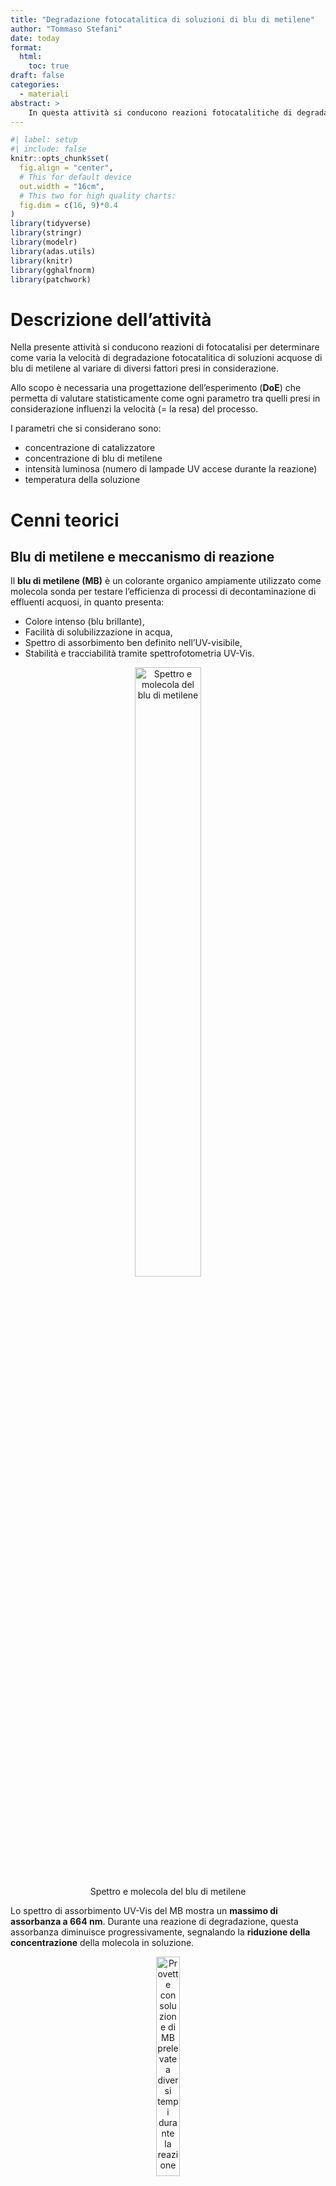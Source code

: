 ```yaml
---
title: "Degradazione fotocatalitica di soluzioni di blu di metilene"
author: "Tommaso Stefani"
date: today
format: 
  html:
    toc: true
draft: false
categories: 
  - materiali
abstract: >
    In questa attività si conducono reazioni fotocatalitiche di degradazione di soluzioni acquose di blu di metilene. L’obiettivo dell’esperienza è confermare la cinetica di una reazione del primo ordine e determinare la costante k dell’equazione cinetica, per poi elaborare un modello empirico che la correli a quattro parametri presi in considerazione: concentrazione di blu di metilene, concentrazione del catalizzatore, temperatura della soluzione e intensità della radiazione UV incidente.
---
```


```r
#| label: setup
#| include: false
knitr::opts_chunk$set(
  fig.align = "center",
  # This for default device
  out.width = "16cm",
  # This two for high quality charts:
  fig.dim = c(16, 9)*0.4
)
library(tidyverse)
library(stringr)
library(modelr)
library(adas.utils)
library(knitr)
library(gghalfnorm)
library(patchwork)
```

# Descrizione dell'attività

Nella presente attività si conducono reazioni di fotocatalisi per determinare come varia la velocità di degradazione fotocatalitica di soluzioni acquose di blu di metilene al variare di diversi fattori presi in considerazione.

Allo scopo è necessaria una progettazione dell'esperimento (**DoE**) che permetta di valutare statisticamente come ogni parametro tra quelli presi in considerazione influenzi la velocità (= la resa) del processo.

I parametri che si considerano sono:

* concentrazione di catalizzatore
* concentrazione di blu di metilene 
* intensità luminosa (numero di lampade UV accese durante la reazione)
* temperatura della soluzione

# Cenni teorici

## Blu di metilene e meccanismo di reazione

Il **blu di metilene (MB)** è un colorante organico ampiamente utilizzato come molecola sonda per testare l’efficienza di processi di decontaminazione di effluenti acquosi, in quanto presenta:

- Colore intenso (blu brillante),
- Facilità di solubilizzazione in acqua,
- Spettro di assorbimento ben definito nell'UV-visibile,
- Stabilità e tracciabilità tramite spettrofotometria UV-Vis.

<div style="text-align:center">
![Spettro e molecola del blu di metilene](images/spettroMB.jpg){width=50% fig-align="center"}
</div>

Lo spettro di assorbimento UV-Vis del MB mostra un **massimo di assorbanza a 664 nm**. Durante una reazione di degradazione, questa assorbanza diminuisce progressivamente, segnalando la **riduzione della concentrazione** della molecola in soluzione.

<div style="text-align:center">
![Provette con soluzione di MB prelevate a diversi tempi durante la reazione](images/provette.jpg){width=30% fig-align="center"}
</div>

Il processo di **fotocatalisi eterogenea** sfrutta semiconduttori come il **biossido di titanio (TiO₂)**, che viene attivato da radiazione UV. Il meccanismo alla base della reazione considerata è il seguente:

1. Attivazione del fotocatalizzatore:  $\text{TiO}_2 + h\nu \rightarrow e^- + h^+$

2. Reazioni alle interfacce:
  * Riduzione dell'ossigeno disciolto da parte degli elettroni $e^-$:   $O_2 + e^- \rightarrow O_2^{\cdot-}$

  * Ossidazione dell'acqua da parte delle lacune:   $h^+$: $H_2O + h^+ \rightarrow \cdot OH + H^+$

3. Degradazione del blu di metilene:    $\text{MB} + \cdot OH \rightarrow \text{prodotti ossidati}$

Queste specie reattive degradano il blu di metilene in composti meno complessi, fino alla completa mineralizzazione ($CO_2$, $H_2O$, sali inorganici).

In figura la sintesi di quanto detto:

<div style="text-align:center">
![Meccanismo di reazione](images/reazione.jpg){width=50% fig-align="center"}
</div>

## Cinetica della reazione

La degradazione fotocatalitica del MB segue una **cinetica di primo ordine**, governata dalla seguente equazione differenziale:

$$
\frac{dC}{dt} = -kC
$$

dove:

- $C$ è la concentrazione del MB al tempo $t$,
- $C_0$ è la concentrazione iniziale ($t = 0$),
- $k$ è la costante cinetica (in $min^{-1}$).

La soluzione dell'equazione risulta:

$$
\ln\left(\frac{C}{C_0}\right) = -kt
$$

oppure:

$$
C(t) = C_0 \cdot e^{-kt}
$$



## Misura della concentrazione tramite UV-Vis

Per determinare l’andamento della concentrazione del blu di metilene nel tempo, si misura l’assorbanza della soluzione a 664 nm. In base alla legge di **Lambert-Beer**, la relazione tra assorbanza e concentrazione è:

$$
A = \varepsilon \cdot l \cdot C
$$

dove $A$ è l’assorbanza misurata, $\varepsilon$ è il coefficiente di estinzione molare del blu di metilene, $l$ è il cammino ottico della cuvetta (in genere 1 cm) e $C$ è la concentrazione.

Poiché $\varepsilon$ e $l$ sono costanti nelle condizioni sperimentali, la concentrazione si può ottenere da:

$$
C = \frac{A}{\varepsilon \cdot l}
$$
<div style="text-align:center">
![Spettrofotometro](images/spettrofotometro.jpg){width=50% fig-align="center"}
</div>
## Design of Experiments (DoE)

Il **Design of Experiments (DoE)** è un'insieme di metodologie statistiche utilizzate per pianificare, eseguire e analizzare esperimenti in modo efficace, con l’obiettivo di identificare l’influenza di più fattori su una risposta misurabile,con il presupposto di ridurre il più possibile il numero di prove necessarie. Nella progettazione di un esperimento, una fase fondamentale consiste nell’elaborazione del **piano fattoriale**, che definisce in modo preciso quali prove devono essere eseguite per studiare l’effetto dei fattori coinvolti.

Quando i fattori sono molti (o quando le risorse a disposizione limitano il numero di prove possibili) il DoE mette a disposizione diversi metodi, tra i quali:

1. I **piani fattoriali frazionati**, che consentono di indagare solo una frazione delle combinazioni possibili, risparmiando tempo e risorse.

2. Il **metodo di Daniel**, che aiuta a identificare rapidamente i fattori e le interazioni significative rappresentando gli effetti sperimentali su un grafico quantile-quantile (Q-Q plot). In questo grafico, gli effetti più piccoli (ossia quelli non significativi) tendono ad allinearsi lungo la diagonale, mentre gli effetti maggiori si discostano da essa. Questo permette di distinguere facilmente quali fattori o interazioni hanno un impatto reale sul sistema. Un vantaggio importante di questo approccio è che, eliminando dall’analisi i fattori o le interazioni non significative (ossia quelli che si allineano sulla diagonale del diagramma di Daniel), si riduce il numero di parametri da regredire. Di fatto, questa semplificazione permette di **effettuare un’analisi statistica come l’ANOVA anche senza ripetizioni esplicite degli esperimenti**.

# Parte sperimentale

## Apparecchiatura

1. Blu di metilene ($MB$)
2. Acqua distillata
2. fotocatalizzatore ($TiO_2$)
3. Cilindro graduato da 250 ml
4. Agitatore magnetico
5. Becher da 250 ml
6. Matraccio
6. Due siringhe da 10 ml
7. Filtro per siringa
8. Lampade UV
9. Cuvette portacampioni
10. Carta assorbente

## Procedimento

Dopo aver preparato 1 litro di soluzione 16 mg/l di MB in un matraccio per ogni prova prevista dal piano fattoriale:

* Versare nel cilindro graduato la corretta quantità di soluzione e diluire opportunamente per ottenere la soluzione di concentrazione prevista dalla prova da eseguire.
* Prelevare un’idonea quantità di soluzione di MB e inserirla in una provetta, identificandola opportunamente.
* Aggiungere alla soluzione il catalizzatore $TiO_2$ (in quantità prevista dalla prova), versare la soluzione in un becher e lasciare agitare al buio per 30 minuti
* Prelevare un’idonea quantità di soluzione di MB, filtrarla mediante siringa con filtro e inserirla in una provetta, identificandola opportunamente.
* Indossare gli occhiali di protezione, accendere le lampade UV e lasciar irraggiare la soluzione per un tempo di 10, 20, 30 e 40 minuti. 
* Al termine di ciascun intervallo di tempo, prelevare una provetta identificandola opportunamente.
* Misurare il valore di assorbanza per ogni provetta

In quanto sarà necessario regredire un modello che permetta di correlare l'assorbanza ai valori di concentrazione di MB della soluzione è necessario eseguire anche la misura di assorbanza di diverse soluzioni di MB corrispondenti a diverse concetrazioni.

<div style="text-align:center">
![Reattore](images/reattore.jpg){width=50% fig-align="center"}
</div>
Informazioni di sicurezza:

* Blu di metilene: Frasi H: 302 (nocivo se ingerito)
* Utilizzare occhiali protettivi (radiazione UV)

## Misura tramite Spettrofotometro UV-Vis

Lo Spettrofotometro è un dispositivo che misura l’intensità della luce prima e dopo aver attraversato un campione restituendo il valore dell'assorbanza dello stesso. 

$$
A = \log_{10} \left( \frac{I_0}{I} \right)
$$


La procedura di misura è la seguente:

- preparare la soluzione da analizzare e inserirla nella cuvetta portacampioni  
- inserire la cuvetta nello spettrofotometro UV-Vis  
- effettuare la misura di baseline (zero strumentale) con una cuvetta in cui vi è solvente puro (acqua distillata)  
- impostare la scansione dello spettro su un intervallo di lunghezze d’onda opportuno (es. 400–800 nm)  
- avviare la scansione per acquisire lo spettro di assorbanza completo  
- lo spettro è memorizzabile come file di testo in cui per ogni lunghezza d'onda è riportato il valore dell'assorbanza


# Elaborazione dei dati

## Piano fattoriale

Si vuole indagare la relazione sperimentale che lega la $k$ dell'equazione cinetica con i seguenti 4 parametri:

* concentrazione di $TiO_2$ in g/L -> fattore A (quantitativo)
* concentrazione di $MB$ in mg/L -> fattore B(quantitativo)
* temperatura della soluzione in °C -> fattore C (quantitativo)
* intensità luminosa (numero di lampade UV utilizzate) -> fattore D (qualitativo)

Si sviluppa il piano fattoriale che specifica quali siano le prove (e quindi la combinazione di fattori) da effettuare. In quanto le reazioni richiedono un tempo di svolgimento non indifferente si analizzano solo livello alto e livello basso di ogni fattore (al più si potrà dunque ottenere una relazione di tipo lineare). Inoltre non si effettuano repliche, aspettandosi che almeno uno dei fattori o delle interazioni risulti essere non significativo. Se si realizza tale situazione sii avrebbero di fatto delle repliche implicite nelle misure (cosa molto probabile dato il numero di fattori).

```r
dm<-fp_design_matrix(4)%>%
  fp_add_names(A="Catalizzatore",B="MB",C="Temperatura",D="Intensità_luminosa")%>%
  fp_add_scale(A=c(0.2,0.4),B=c(4,8),C=c(8,22),D=c(3,6))

kable(dm,caption = "piano fattoriale")
```

Le prove si identificano tramite la notazione di *Yates*. Si raccomanda di nominare i file ottenuti dallo spettrofotometro in maniera tale da poter poi implementare un codice che permetta di importare in dati in modo "automatico".

## Raccolta dati

Si creano due tabelle:

* `data_cali` per i dati utili alla regressione del modello che lega assorbanza alla concentrazione (in mg/L)
* `data_prove` per i dati utili all'analisi oggetto della presente attività

`data_cali` contiene i valori degli spettri relativi a soluzioni con diverse concentrazioni note di MB. Si importano tali dati:

```r
file_cali <- list.files("data/calibrazione", full.names = TRUE)

data_cali <- map_dfr(file_cali, function(file) {
  read.csv(file, skip = 42, header = TRUE) %>%
    rename(Wavelength_nm = Wavelength..nm.)%>%
    mutate(Concentration_mgL = parse_number(sub("\\.txt$", "", basename(file))))
}) %>%
  arrange(Concentration_mgL)%>%
  relocate(Concentration_mgL,.before= Wavelength_nm)

kable(head(data_cali),caption="`data_cali`: dati degli spettri relativi a soluzioni a diversa concentrazione nota di MB")
```

`data_prove` contiene i dati degli spettri raccolti dalle provette prelevate a diversi tempi durante lo svolgimento della reazione, per tutte le prove effettuate.

Poiché sono state svolte più prove e per ciascuna prova si hanno piu file che rappresentano gli spettri delle provette prelevate a diversi tempi, si raggruppano tutti questi dati in un’unica tibble.

Questa tibble avrà quattro colonne:

* *.treat*: la sigla di yates che identifica la prova
* *time_min*: il tempo di prelievo in minuti alla quale è stata prelevata una provetta di soluzione durante la reazione
* *Wavelength_nm*: la lunghezza d’onda corrispondente alla misura
* *Absorbance*: il valore dell’assorbanza misurata per una specifica lunghezza d'onda


Esistono molti modi per importare i dati come appena spiegato, uno di questi può essere quello di fare uso del codice seguente (ovviamente dipende da come si sono organizzati i file di dati raccolti).

```r

# cartelle_prove contiene la lista dei percorsi delle cartelle contentente i file dei vari trattamenti 

cartelle_prove <- list.dirs("data/", recursive = FALSE, full.names = TRUE)%>%
   keep(~ str_detect(basename(.), "^prova"))   

# read.file carica i dati relativi allo spettro di una singola provetta

read.file<-function(file){
  time <- str_extract(file, "_-?\\d+min") %>% str_remove_all("_|min") %>% as.numeric()
  read.csv(file, skip = 42,header = T) %>%
    rename(Wavelength_nm = Wavelength..nm.) %>%
    mutate(
      .treat = str_extract(basename(file), "(?<=prova_)[^_]+"),
      time_min = time
      ) %>%
    tibble()
}

# read.treat carica i dati relativi agli spettri di un trattamento (quindi gli spettri delle provette prelevate a diversi tempi di uno stesso trattamento)

read.treat<-function(directory){
  files<-list.files(directory, pattern = "\\.txt$", full.names = TRUE)
  map(files,~read.file(.))%>%
    bind_rows()
}

data_prove<-map(cartelle_prove,~read.treat(.))%>%
  bind_rows()%>%
  mutate(.treat = factor(.treat, levels = dm %>% pull(.treat)))%>%
  arrange(.treat,time_min)%>%
  relocate(.treat,time_min,.before = Wavelength_nm)

kable(head(data_prove),caption = "`data_prove`: dati degli spettri relativi a tutte le provette prelevate a diversi tempi per tutti i trattamenti")

```

## Calibrazione del modello che lega la concentrazione di MB all'assorbanza 

Si graficano gli spettri delle soluzioni a diversa concentrazione di MB:

```r
data_cali%>%
  ggplot(aes(x=Wavelength_nm,y=Absorbance,color = factor(Concentration_mgL)))+
  geom_line()+
  labs(
    title = "Spettri di assorbimento per diverse concentrazioni di MB",
    x = "Lunghezza d'onda (nm)",
    y = "Assorbanza",
    color = "Concentrazione di MB (mg/L)"
  )
```

Per trovare il coefficiente del modello che correla assorbanza con concentrazione (che deve essere lineare secondo la legge di *Lambert-Beer*) si individuano i valori di assorbanza che corrispondono al massimo degli spettri per le varie concentrazioni:

```r
data_cali<-data_cali%>%
  group_by(Concentration_mgL)%>%
  summarise(Absorbance=max(Absorbance,na.rm=T))
kable(data_cali, caption="Valori di picco dell'assorbanza per div ersi valori di concentrazione MB (mg/L)")
```

I punti sperimentali su un grafico Assorbanza vs Concentrazione sono:

```r
data_cali%>%
  ggplot(aes(x=Concentration_mgL,y=Absorbance))+
  geom_point()+
  labs(
    title = "Assorbanza vs Concentrazione: punti sperimentali",
    x = "Concentrazione MB (mg/L)",
    y = "Assorbanza"
  )
```

Si regredisce quindi il modello lineare che lega assorbanza con concentraizone di MB (in mg/L) ponendo nulla l'intercetta:


```r
data_cali.lm<-lm(Absorbance ~ Concentration_mgL - 1, data = data_cali)
summary(data_cali.lm)
```
Si effettua l'analisi dei residui al fine di validare il modello (normalità e assenza di pattern):


```r
data_cali%>%
  add_residuals(data_cali.lm)%>%
  pull(resid)%>%
  shapiro.test()


p1<-data_cali%>%
  add_residuals(data_cali.lm)%>%
  ggplot(aes(sample=resid))+
  geom_qq()+
  geom_qq_line()+
  labs(
  title="Grafico quantile-quantile"
  )

p2<-data_cali%>%
  add_residuals(data_cali.lm)%>%
  ggplot(aes(x=Concentration_mgL,y=resid))+
  labs(
    title = "Residui vs Concentrazione",
    x = "Concentrazione MB (mg/L)",
    y = "Residui (Assorbanza)"
  )+
  geom_point()
  
p3<-data_cali%>%
  add_residuals(data_cali.lm)%>%
  add_predictions(data_cali.lm)%>%
  ggplot(aes(x=pred,y=resid))+
  labs(
    title = "Residui vs Predizioni",
    x = "Predizioni (Assorbanza)",
    y = "Residui (Assorbanza)"
  )+
  geom_point()

p1/(p2+p3)
```


Si grafica l'andamento del modello regredito, insieme alla sua banda di confidenza al 95%.

```r

pl_data <- tibble(
  Concentration_mgL = seq(0, max(data_cali$Concentration_mgL), length.out = 100)
  )

pred <- predict(data_cali.lm, pl_data, interval = "confidence")

pl_data <- bind_cols(pl_data, as_tibble(pred))

ggplot() +
  geom_point(data = data_cali, aes(x = Concentration_mgL, y = Absorbance)) +
  geom_line(data = pl_data, aes(x = Concentration_mgL, y = fit), color = "red") +
  geom_ribbon(data = pl_data, aes(x = Concentration_mgL, ymin = lwr, ymax = upr), alpha = 0.3) +
   labs(
    title = "Assorbanza vs Concentrazione: modello lineare e banda di confidenza al 95 %",
    x = "Concentrazione MB (mg/L)",
    y = "Assorbanza"
  )+
  expand_limits(x = 0, y = 0)

coeff<-data_cali.lm$coefficients
```

Ovviamente, con più che la concentrazione si avvicina al valore nullo la banda di confidenza si restringe.

Il coefficiente che lega la concentrazione in ppm all'assorbanza è quindi `coeff`= `r coeff`. Per trovare il valore incognito di concentrazione di una soluzione di` MB basterà quindi moltiplicare il valore di picco del suo spettro per l'inverso del coefficiente appena trovato.



## Spettri delle varie prove

Gli spettri delle soluzioni di ogni provetta (ogni provetta corrisponde ad un determinato tempo di prelievo per un determinato trattamento) si riportano di seguito:


```r

data_prove%>%
  ggplot(aes(x=Wavelength_nm,y=Absorbance,color = factor(time_min)))+
  geom_line()+
  facet_wrap(~.treat,ncol=4)+
  scale_x_continuous(breaks = seq(400,800,by = 200))+
  coord_cartesian(xlim=c(400,800))+
  labs(
    title = "Spettri di assorbimento di tutte le provette per tutti i trattamenti ",
    x = "Lunghezza d'onda (nm)",
    y = "Assorbanza",
    color = "Tempo (min)"
  )
```
Si nota che per alcune prove non è stato necessario procedere fino a 90 minuti in quanto la reazione risultava gia conclusa (asintoticamente).


## Curva cinetica della reazione e calcolo della costante k


Si vuole innanzitutto verificare che le reazioni condotte siano effettivamente del primo ordine (come suggerito da letteratura)

```r

#si aggiunge al dataframe delle prove la concentrazione corrispondente al tempo 0 per ogni prova, servirà in seguito

data_C0 <- data_prove %>%
  filter(time_min == 0) %>%
  group_by(.treat) %>%
  summarise(Abs = max(Absorbance, na.rm = TRUE)) %>%
  mutate(C0=(1/coeff)*Abs)%>%
  select(!Abs)%>%
  ungroup()

data_prove <- data_prove %>%
  left_join(data_C0, by = ".treat")

## si crea un data frame il quale contiene il valore della concentrazione per ogni tempo e per ogni prova (ricavato dal massimo dello spettro per un certo tempo)

data_prove_max <- data_prove %>%
  group_by(.treat, time_min) %>%
  slice_max(order_by = Absorbance, n = 1, with_ties = FALSE) %>%
  ungroup()%>%
  mutate(Concentration_mgL = (1/coeff)*Absorbance) 


## si graficano i punti sperimentali ottenuti

data_prove_max%>%
  ggplot(aes(time_min,y=Concentration_mgL))+
  geom_point()+
  facet_wrap(~.treat)+
  labs(
    title = "Concentrazioni vs tempo",
    x = "Tempo (min)",
    y = "Concentrazione (ppm)"
  )
```
Sembrerebbe che  dall'istante 0 (che corrisponde all'accensione delle lampade UV) l'andamento della concentrazione sia effettivamente a decadimento esponenziale, e quindi del primo ordine.

Si ricorda che la forma linearizzata della soluzione dell'equazione differenziale che governa la cinetica della reazione è la seguente:

$$
\ln\left(\frac{C}{C_0}\right) = -kt
$$

Ciò suggerisce di eseguire delle regressioni per i vari trattamenti utilizzando un modello lineare $y \sim x$ in cui $y=\ln(\frac{C}{C_0})$ in modo da determinare il valore della costante $k$ per ogni trattamneto, unico parametro che descrive la velocità della reazione per il modello adottato.

Si esegue quindi per ogni trattamento una regressione con un modello lineare  dall'istante 0 per determinare il valore della costante *k*, unico parametro che descrive la velocità della reazione per il modello adottato.


```r
# si filtrano i dati relativi a tempi >=0 e crea una tibble raggruppata per trattamento

data_k <- data_prove_max %>%
  filter(time_min >= 0) %>%          
  group_by(.treat) %>%
  nest() %>%              # raggruppa i dati di ciascun trattamento in una colonna "data" (ne risulta una tibble nidificata)
  mutate(
    modello = map(data, ~ lm(-log(Concentration_mgL/C0) ~ time_min - 1, data = .x)),
    k = map_dbl(modello, ~ coef(.x)[["time_min"]])
  ) %>%
  select(.treat, k)                  

kable(data_k, caption = "Coefficienti k dei trattamenti")


```

Si graficano le curve cinetiche che si sono regredite per ogni reazione condotta:

```r

f <- function(t, k, C0) {
  y <- C0 * exp(-k*t)
  return(y)
}

#Si aggiugono le k a data_prove_max

data_prove_max <- data_prove_max %>%
  left_join(data_k, by = ".treat")

#Si crea una sequenza continua di tempi da 0 al max tempo >= 0 (preso da data)

tempo_range <- range(data_prove_max$time_min[data_prove_max$time_min >= 0])
tempi_seq <- seq(tempo_range[1], tempo_range[2], by = 0.1)

#Si geenera un df con tempi continui per ogni prova e i parametri per calcolare la curva

df_curve <- data_prove_max  %>%       
  group_by(.treat) %>%
  expand(time_min = tempi_seq) %>%   # crea tempi continui per ogni prova
  left_join(., data_prove_max %>% distinct(.treat,k, C0), by = ".treat") %>%  
  mutate(y_fit = f(time_min, k, C0)) %>%
  ungroup()

#Grafico con punti sperimentali e curva regredita
data_prove_max %>%
  filter(time_min >= 0) %>%
  ggplot(aes(time_min, Concentration_mgL)) +
  geom_point() +
  facet_wrap(~.treat) +
  geom_line(data = df_curve, aes(time_min, y_fit), color = "blue") +
  labs(
    title = "Concentrazioni vs tempo, curva regredita",
    x = "tempo (min)",
    y = "concentrazione MB (mg/L)"
  )

```
## Modello che lega k ai fattori - ANOVA

Si possono quindi inserire i valori delle k nel piano fattoriale iniziale:

```r
dm <- dm %>%
  select(-Y) %>%
  left_join(data_k %>% select(.treat, Y = k), by = ".treat")

kable(dm,caption = "piano fattoriale con valori di risposta Y (costante k)")
```

In quanto il piano fattoriale utilizzato non prevede ripetizioni. attraverso il metodo di Daniel e il diagramma di pareto si verificano se siano presenti effetti o interazioni non significative.

```r
#| warning: false
dm.lm<-lm(Y~A*B*C*D, data=dm)
```


```r
p<-dm.lm %>% 
  effects() %>% 
  tail(-1) %>%
  gghalfnorm(labs = names(.),nlab=4)

p + ggtitle("Grafico di Daniel")
```
```r
pareto_chart(dm.lm)
```



Si esegue un nuovo modello lineare escludendo gli effetti meno significativi, si effettua quindi l'analisi ANOVA (eliminando degli effetti e delle interazioni si è reso il piano implicitamente ripetuto).

```r
dm.lm<-lm(Y~A+B+D+A:B:D,data=dm) 
anova(dm.lm)
```
Per ritenere validi i risultati forniti dall'analisi ANOVA va effettuata in utlimo l'analisi dei residui:





### Verifica di normalità

```r
dm%>%
  add_residuals(dm.lm)%>%
  pull(resid)%>%
  shapiro.test()


dm%>%
  add_residuals(dm.lm)%>%
  ggplot(aes(sample=resid))+
  geom_qq()+
  geom_qq_line()+
   labs(
    title = "Grafico quantile-quantile"
  )
```
### Assenza di pattern

```r
p4<-dm%>%
  add_residuals(dm.lm)%>%
  ggplot(aes(x=A,y=resid))+
  geom_point()+
  labs(
    title = "Residui vs fattore A",
    x = "A",
    y = "Residui"
  )

p5<-dm%>%
  add_residuals(dm.lm)%>%
  ggplot(aes(x=B,y=resid))+
  geom_point()+
  labs(
    title = "Residui vs fattore B",
    x = "B",
    y = "Residui"
  )

p6<-dm%>%
  add_residuals(dm.lm)%>%
  ggplot(aes(x=D,y=resid))+
  geom_point()+
  labs(
    title = "Residui vs fattore D",
    x = "D",
    y = "Residui"
  )

p7<-dm%>%
  add_residuals(dm.lm)%>%
  ggplot(aes(x=RunOrder,y=resid))+
  geom_point()+
   labs(
    title = "Residui vs RunOrder",
    x = "RunOrder",
    y = "Residui"
  )

p8<-dm%>%
  add_residuals(dm.lm)%>%
  add_predictions(dm.lm)%>%
  ggplot(aes(x=pred,y=resid))+
  geom_point()+
   labs(
    title = "Residui vs Predizioni",
    x = "Predizioni",
    y = "Residui"
  )

(p4+p5+p6)/(p7+p8)
```
### Superficie di risposta

Dopo aver validato il modello tramite l'analisi dei residui si può riportare la superficie di risposta ottenuta (in coded unit). Essa rappreseta come varia la costante *k* al variare dei fattori (quelli significativi). 

Per ottenere reazioni a decadimento più rapido bisognerà scegliere una combinazione dio fattori che massimizzi il valore della costante (e/o viceversa).

```r
rs <- expand.grid(
  A = seq(-1, 1, length.out=50),
  B = seq(-1, 1, length.out=50),
  D = c(-1, 1)
) %>% 
  add_predictions(dm.lm,var = "k")

rs%>%
  ggplot(aes(x=A, y=B, z=k))+
    metR::geom_contour_fill(bins=15)+
    metR::geom_contour2(aes(label=(after_stat(level)) %>% round(2)), bins=15) +
    facet_wrap(~factor(D)) +
    scale_fill_viridis_c()+
    labs(
      fill = "k",
      title = "Superficie di risposta per la costante k "
    )
           

 
```  
# Conclusioni

:::{.callout-note title="Conclusione"}

1. **Ordine di reazione**  
Le reazioni analizzate seguono un andamento del **primo ordine** rispetto al colorante, in accordo con quanto riportato in letteratura per processi di fotocatalisi eterogenea. Questo significa che la velocità di degradazione dipende linearmente dalla concentrazione residua del blu di metilene.

2. **Determinazione della costante cinetica**  
Per ciascun trattamento sperimentale è stato calcolato il valore della costante cinetica *k*. Questo parametro consente di confrontare direttamente l’efficacia delle diverse condizioni operative e rappresenta un indicatore quantitativo della velocità di degradazione.

3. **Fattori significativi**  
L’analisi statistica (ANOVA) ha mostrato che i principali fattori che influenzano *k* sono:  

- **A: concentrazione di catalizzatore \([TiO₂]\)**
Concentrazioni più alte forniscono più siti attivi sulla superficie, favorendo la generazione di radicali ossidanti e accelerando la reazione.  

- **B: concentrazione di blu di metilene \([MB]\)** 
Concentrazioni elevate di MB aumentano l’assorbimento competitivo della luce e possono saturare i siti catalitici, influenzando quindi la velocità osservata.
- **D: intensità della radiazione UV (numero di lampade accese)** 
Un incremento dell’intensità luminosa genera più coppie elettrone-lacuna, aumentando la formazione di specie reattive e quindi la velocità di degradazione.  
  
  È risultata inoltre **leggermente significativa l’interazione ABD**: ciò indica che l’effetto combinato di catalizzatore, concentrazione di MB e intensità luminosa non è puramente additivo, ma esiste una sinergia parziale tra i tre fattori.

4. **Fattore non significativo**  
La **temperatura** non è risultata significativa. Questo è coerente con la natura del processo fotocatalitico, governato principalmente dall’assorbimento fotonico e dalla generazione di specie radicaliche, piuttosto che da un’energia di attivazione termica.


:::

È importante infine sottolineare che la costante cinetica $k$ non rappresenta il “tempo che la reazione impiega a completarsi”, ma descrive la **velocità intrinseca** del processo.  

Nel caso di una reazione del primo ordine, la velocità è proporzionale alla concentrazione residua del reagente:

$$
v = k [C]
$$

Questo significa che $k$ ha unità di misura $\text{tempo}^{-1}$ (nel nostro caso $\text{min}^{-1}$) e indica **quanto rapidamente decresce la concentrazione nel tempo**.  

La durata complessiva di una reazione dipende invece dalle condizioni iniziali ($[C_0]$) e dalla conversione considerata significativa. Un parametro utile per descrivere i tempi caratteristici è il **tempo di dimezzamento**:

$$
t_{1/2} = \frac{\ln 2}{k}
$$

che rappresenta l’intervallo necessario affinché la concentrazione si riduca della metà.  
In questo modo, $k$ permette di confrontare diverse condizioni operative senza dover definire un tempo arbitrario di “fine reazione”.
